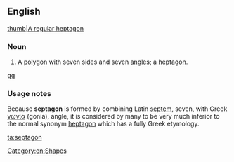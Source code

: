 ==English==
[[image:Heptagon.svg|thumb|A [[regular]] heptagon]]
===Noun===

{{en-noun}}

# {{proscribed}} A [[polygon]] with seven sides and seven [[angle]]s; a [[heptagon]].
gg
===Usage notes===
Because '''septagon''' is formed by combining Latin [[septem]], seven, with Greek [[γωνία]] (gonia), angle, it is considered by many to be very much inferior to the normal synonym [[heptagon]] which has a fully Greek etymology.

[[Category:en:Shapes]]

[[ta:septagon]]